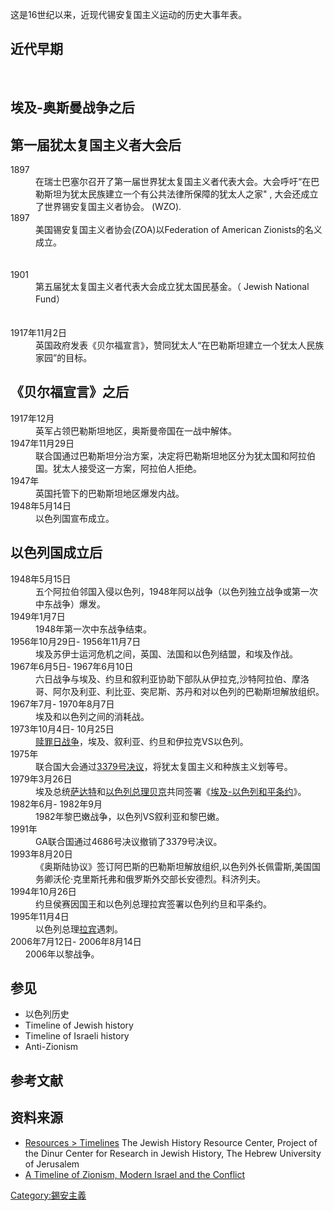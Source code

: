 {{Expand language|time=2017-03-03T11:41:12+00:00}}
这是16世纪以来，近现代锡安复国主义运动的历史大事年表。

== 近代早期 ==
; <br>

== 埃及-奥斯曼战争之后 ==

== 第一届犹太复国主义者大会后 ==
; 1897
: 在瑞士巴塞尔召开了第一届世界犹太复国主义者代表大会。大会呼吁“在巴勒斯坦为犹太民族建立一个有公共法律所保障的犹太人之家" , 大会还成立了世界锡安复国主义者协会。 (WZO).
; 1897
: 美国锡安复国主义者协会(ZOA)以Federation of American Zionists的名义成立。
; <br>
; 1901
: 第五届犹太复国主义者代表大会成立犹太国民基金。（ Jewish National Fund）
; <br>
; 1917年11月2日
: 英国政府发表《贝尔福宣言》，赞同犹太人“在巴勒斯坦建立一个犹太人民族家园”的目标。

== 《贝尔福宣言》之后 ==
; 1917年12月
: 英军占领巴勒斯坦地区，奥斯曼帝国在一战中解体。
; 1947年11月29日
: 联合国通过巴勒斯坦分治方案，决定将巴勒斯坦地区分为犹太国和阿拉伯国。犹太人接受这一方案，阿拉伯人拒绝。
; 1947年
: 英国托管下的巴勒斯坦地区爆发内战。
; 1948年5月14日
: 以色列国宣布成立。

== 以色列国成立后 ==
; 1948年5月15日
: 五个阿拉伯邻国入侵以色列，1948年阿以战争（以色列独立战争或第一次中东战争）爆发。
; 1949年1月7日
: 1948年第一次中东战争结束。
; 1956年10月29日- 1956年11月7日
: 埃及苏伊士运河危机之间，英国、法国和以色列结盟，和埃及作战。
; 1967年6月5日- 1967年6月10日
: 六日战争与埃及、约旦和叙利亚协助下部队从伊拉克,沙特阿拉伯、摩洛哥、阿尔及利亚、利比亚、突尼斯、苏丹和对以色列的巴勒斯坦解放组织。
; 1967年7月- 1970年8月7日
: 埃及和以色列之间的消耗战。
; 1973年10月4日- 10月25日
: [[赎罪日战争|赎罪日战争]]，埃及、叙利亚、约旦和伊拉克VS以色列。
; 1975年
: 联合国大会通过[[3379号决议|3379号决议]]，将犹太复国主义和种族主义划等号。
; 1979年3月26日
: 埃及总统[[萨达特|萨达特]]和[[以色列总理贝京|以色列总理贝京]]共同签署《[[埃及-以色列和平条约|埃及-以色列和平条约]]》。
; 1982年6月- 1982年9月
: 1982年黎巴嫩战争，以色列VS叙利亚和黎巴嫩。
; 1991年
: GA联合国通过4686号决议撤销了3379号决议。
; 1993年8月20日
: 《奥斯陆协议》签订阿巴斯的巴勒斯坦解放组织,以色列外长佩雷斯,美国国务卿沃伦·克里斯托弗和俄罗斯外交部长安德烈。科济列夫。
; 1994年10月26日
: 约旦侯赛因国王和以色列总理拉宾签署以色列约旦和平条约。
; 1995年11月4日
: 以色列总理[[拉宾|拉宾]]遇刺。
; 2006年7月12日- 2006年8月14日
;      2006年以黎战争。

== 参见 ==
* 以色列历史
* Timeline of Jewish history
* Timeline of Israeli history
* Anti-Zionism

== 参考文献 ==
{{reflist|colwidth=30em}}

== 资料来源 ==
* [http://www.dinur.org/resources/resourceCategoryDisplay.aspx?categoryID=561&rsid=219 Resources > Timelines] {{Wayback|url=http://www.dinur.org/resources/resourceCategoryDisplay.aspx?categoryID=561&rsid=219 |date=20120204222254 }} The Jewish History Resource Center, Project of the Dinur Center for Research in Jewish History, The Hebrew University of Jerusalem
* [http://www.zionism-Israel.com/zionism_timeline.htm A Timeline of Zionism, Modern Israel and the Conflict] {{Wayback|url=http://www.zionism-israel.com/zionism_timeline.htm |date=20141121064931 }}
[[Category:錫安主義|Category:錫安主義]]